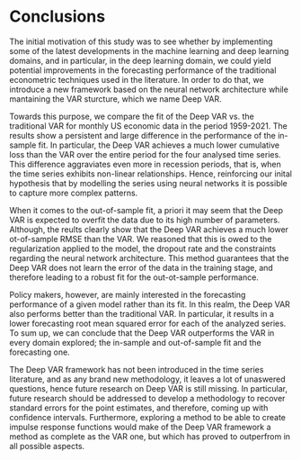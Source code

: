 # Conclusions {#concl}

The initial motivation of this study was to see whether by implementing some of the latest developments in the machine learning and deep learning domains, and in particular, in the deep learning domain, we could yield potential improvements in the forecasting performance of the traditional econometric techniques used in the literature. In order to do that, we introduce a new framework based on the neural network architecture while mantaining the VAR sturcture, which we name Deep VAR. 

Towards this purpose, we compare the fit of the Deep VAR vs. the traditional VAR for monthly US economic data in the period 1959-2021. The results show a persistent and large difference in the performance of the in-sample fit. In particular, the Deep VAR achieves a much lower cumulative loss than the VAR over the entire period for the four analysed time series. This difference aggraviates even more in recession periods, that is, when the time series exhibits non-linear relationships. Hence, reinforcing our inital hypothesis that by modelling the series using neural networks it is possible to capture more complex patterns. 

When it comes to the out-of-sample fit, a priori it may seem that the Deep VAR is expected to overfit the data due to its high number of parameters. Although, the reults clearly show that the Deep VAR achieves a much lower ot-of-sample RMSE than the VAR. We reasoned that this is owed to the regularization applied to the model, the dropout rate and the constraints regarding the neural network architecture. This method guarantees that the Deep VAR does not learn the error of the data in the training stage, and therefore leading to a robust fit for the out-ot-sample performance. 

Policy makers, however, are mainly interested in the forecasting performance of a given model rather than its fit. In this realm, the Deep VAR also performs better than the traditional VAR. In particular, it results in a lower forecasting root mean squared error for each of the analyzed series. To sum up, we can conclude that the Deep VAR outperforms the VAR in every domain explored; the in-sample and out-of-sample fit and the forecasting one. 

The Deep VAR framework has not been introduced in the time series literature, and as any brand new methodology, it leaves a lot of unaswered questions, hence future research on Deep VAR is still missing. In particular, future research should be addressed to develop a methodology to recover standard errors for the point estimates, and therefore, coming up with confidence intervals. Furthermore, exploring a method to be able to create impulse response functions would make of the Deep VAR framework a method as complete as the VAR one, but which has proved to outperfrom in all possible aspects.





